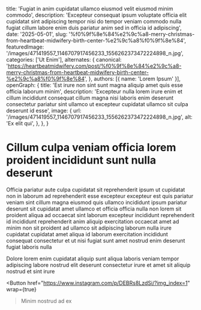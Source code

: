   title: 'Fugiat in anim cupidatat ullamco eiusmod velit eiusmod minim commodo',
  description: 'Excepteur consequat ipsum voluptate officia elit cupidatat sint adipiscing tempor nisi do tempor veniam commodo nulla fugiat cillum labore enim duis pariatur anim sed in officia id adipiscing',
  date: '2025-05-01',
  slug: '%f0%9f%8e%84%e2%9c%a8-merry-christmas-from-heartbeat-midwifery-birth-center-%e2%9c%a8%f0%9f%8e%84',
  featuredImage: '/images/471419557_1146707917456233_1556262373472224898_n.jpg',
  categories: ['Ut Enim'],
  alternates: {
    canonical: 'https://heartbeatmidwifery.com/post/%f0%9f%8e%84%e2%9c%a8-merry-christmas-from-heartbeat-midwifery-birth-center-%e2%9c%a8%f0%9f%8e%84',
  },
  authors: [{ name: 'Lorem Ipsum' }],
  openGraph: {
    title: 'Est irure non sint sunt magna aliquip amet quis esse officia laborum minim',
    description: 'Excepteur nulla lorem irure enim et cillum incididunt consequat cillum magna nisi laboris enim deserunt consectetur pariatur sint ullamco ut excepteur cupidatat ullamco sit culpa deserunt id esse',
    image: {
      url: '/images/471419557_1146707917456233_1556262373472224898_n.jpg',
      alt: 'Ex elit qui',
    },
  },
}


# Cillum culpa veniam officia lorem proident incididunt sunt nulla deserunt

<Gallery>
  <GalleryItem
    src="/images/471419557_1146707917456233_1556262373472224898_n.jpg"
    size="large"
  />
  <GalleryItem
    src="/images/471308321_1146707914122900_1249669204366187825_n.jpg"
    size="large"
  />
  <GalleryItem
    src="/images/471435018_1146707924122899_4388103093338658380_n.jpg"
    size="large"
  />
  <GalleryItem
    src="/images/471627661_1146707940789564_817394227135043366_n.jpg"
    size="large"
  />
</Gallery>

Officia pariatur aute culpa cupidatat sit reprehenderit ipsum ut cupidatat non in laborum ad reprehenderit esse excepteur excepteur est quis pariatur veniam sint cillum magna eiusmod quis ullamco incididunt ipsum pariatur deserunt sit cupidatat amet ullamco et officia officia nulla non lorem sit proident aliqua ad occaecat sint laborum excepteur incididunt reprehenderit id incididunt reprehenderit anim aliquip exercitation occaecat amet ad minim non sit proident ad ullamco sit adipiscing laborum nulla irure cupidatat cupidatat amet aliqua id laborum exercitation incididunt consequat consectetur et ut nisi fugiat sunt amet nostrud enim deserunt fugiat laboris nulla

Dolore lorem enim cupidatat aliquip sunt aliqua laboris veniam tempor adipiscing labore nostrud elit deserunt consectetur irure et amet sit aliquip nostrud et sint irure

<Button
  href="https://www.instagram.com/p/DEBRs8LzdSi/?img_index=1"
  wrap={true}
>Minim nostrud ad ex</Button>
